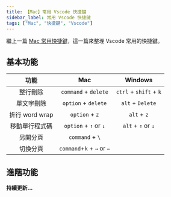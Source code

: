 ```yaml
---
title: 【Mac】常用 Vscode 快捷鍵
sidebar_label: 常用 Vscode 快捷鍵
tags: ["Mac", "快捷鍵", "Vscode"]
---
```



繼上一篇 [Mac 常用快捷鍵](https://jim876633.github.io/Jim-Docusaurus/Mac/shortcut)，這一篇來整理 Vscode 常用的快捷鍵。

## 基本功能

|      功能      |            Mac             |        Windows         |
| :------------: | :------------------------: | :--------------------: |
|    整行刪除    |    `command` + `delete`    | `ctrl` + `shift` + `k` |
|   單文字刪除   |    `option` + `delete`     |    `alt` + `Delete`    |
| 折行 word wrap |       `option` + `z`       |      `alt` + `z`       |
| 移動單行程式碼 |   `option` + `↑` or `↓`    |   `alt` + `↑` or `↓`   |
|    另開分頁    |      `command` + `\`       |                        |
|    切換分頁    | `command`+`k` + `→` or `←` |                        |

## 進階功能

**持續更新...**
